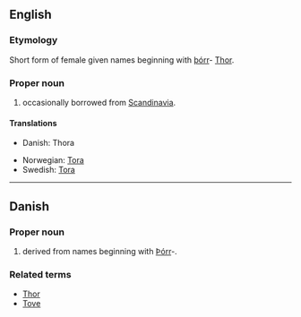 ==English==

===Etymology===
Short form of {{ON.}} female given names beginning with [[þórr]]- [[Thor]].

===Proper noun===
{{en-proper noun}}

# {{given name|female}} occasionally borrowed from [[Scandinavia]].

====Translations====
{{top}}
*Danish: Thora
{{mid}}
*Norwegian: [[Tora]]
*Swedish: [[Tora]]
{{bottom}}

----

==Danish==

===Proper noun===
{{infl|da|proper noun}}

# {{given name|female||da:}} derived from {{ON.|lang=da}} names beginning with [[Þórr]]-.

===Related terms===
*[[Thor#Danish|Thor]]
*[[Tove]]